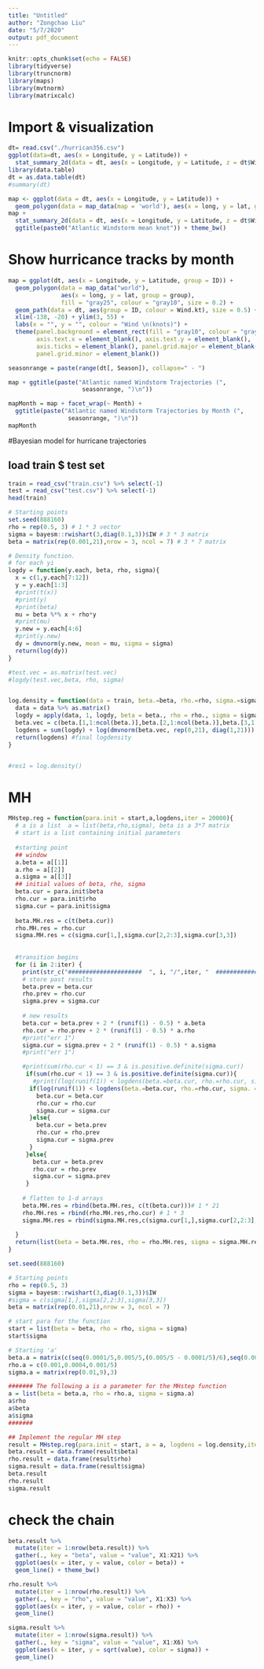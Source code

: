 ```yaml
---
title: "Untitled"
author: "Zongchao Liu"
date: "5/7/2020"
output: pdf_document
---
```


```r
knitr::opts_chunk$set(echo = FALSE)
library(tidyverse)
library(truncnorm)
library(maps)
library(mvtnorm)
library(matrixcalc)
```

# Import & visualization

```r
dt= read.csv("./hurrican356.csv")
ggplot(data=dt, aes(x = Longitude, y = Latitude)) + 
  stat_summary_2d(data = dt, aes(x = Longitude, y = Latitude, z = dt$Wind.kt), fun = median, binwidth = c(1, 1), show.legend = TRUE) + theme_bw()
library(data.table)
dt = as.data.table(dt)
#summary(dt)
```


```r
map <- ggplot(data = dt, aes(x = Longitude, y = Latitude)) + 
  geom_polygon(data = map_data(map = 'world'), aes(x = long, y = lat, group = group))
map +
  stat_summary_2d(data = dt, aes(x = Longitude, y = Latitude, z = dt$Wind.kt), fun = median, binwidth = c(1, 1), show.legend = TRUE, alpha = 0.75) + 
  ggtitle(paste0("Atlantic Windstorm mean knot")) + theme_bw()
```

# Show hurricance tracks by month

```r
map = ggplot(dt, aes(x = Longitude, y = Latitude, group = ID)) + 
  geom_polygon(data = map_data("world"), 
               aes(x = long, y = lat, group = group), 
               fill = "gray25", colour = "gray10", size = 0.2) + 
  geom_path(data = dt, aes(group = ID, colour = Wind.kt), size = 0.5) + 
  xlim(-138, -20) + ylim(3, 55) + 
  labs(x = "", y = "", colour = "Wind \n(knots)") + 
  theme(panel.background = element_rect(fill = "gray10", colour = "gray30"),
        axis.text.x = element_blank(), axis.text.y = element_blank(), 
        axis.ticks = element_blank(), panel.grid.major = element_blank(),
        panel.grid.minor = element_blank())

seasonrange = paste(range(dt[, Season]), collapse=" - ")

map + ggtitle(paste("Atlantic named Windstorm Trajectories (", 
                     seasonrange, ")\n")) 
```


```r
mapMonth = map + facet_wrap(~ Month) +
  ggtitle(paste("Atlantic named Windstorm Trajectories by Month (", 
                 seasonrange, ")\n")) 
mapMonth
```

#Bayesian model for hurricane trajectories

## load train $ test set

```r
train = read_csv("train.csv") %>% select(-1)
test = read_csv("test.csv") %>% select(-1)
head(train)
```



```r
# Starting points
set.seed(888160)
rho = rep(0.5, 3) # 1 * 3 vector
sigma = bayesm::rwishart(3,diag(0.1,3))$IW # 3 * 3 matrix
beta = matrix(rep(0.001,21),nrow = 3, ncol = 7) # 3 * 7 matrix
```


```r
# Density function.
# for each yi
logdy = function(y.each, beta, rho, sigma){
  x = c(1,y.each[7:12])
  y = y.each[1:3]
  #print(t(x))
  #print(y)
  #print(beta)
  mu = beta %*% x + rho*y
  #print(mu)
  y.new = y.each[4:6]
  #print(y.new)
  dy = dmvnorm(y.new, mean = mu, sigma = sigma)
  return(log(dy))
}

#test.vec = as.matrix(test.vec)
#logdy(test.vec,beta, rho, sigma)


log.density = function(data = train, beta.=beta, rho.=rho, sigma.=sigma){
  data = data %>% as.matrix()
  logdy = apply(data, 1, logdy, beta = beta., rho = rho., sigma = sigma.) # a vec containing each obs' conditional likelihood
  beta.vec = c(beta.[1,1:ncol(beta.)],beta.[2,1:ncol(beta.)],beta.[3,1:ncol(beta.)]) # flatten the matrix to 1-d array
  logdens = sum(logdy) + log(dmvnorm(beta.vec, rep(0,21), diag(1,21))) + log(dtruncnorm(rho.[1], a=0, b=1, mean = 0.5, sd = 0.2)) + log(dtruncnorm(rho.[2], a = 0, b = 1, mean = 0.5, sd = 0.2)) + log(dtruncnorm(rho.[3], a=0, b=1, mean = 0.5, sd = 0.2)) + log(MCMCpack::diwish(sigma., 3, diag(0.1,3))) 
  return(logdens) #final logdensity
}


#res1 = log.density()

```



# MH

```r
MHstep.reg = function(para.init = start,a,logdens,iter = 20000){ 
  # a is a list  a = list(beta,rho,sigma), beta is a 3*7 matrix
  # start is a list containing initial parameters
  
  #starting point
  ## window
  a.beta = a[[1]]
  a.rho = a[[2]]
  a.sigma = a[[3]]
  ## initial values of beta, rho, sigma
  beta.cur = para.init$beta
  rho.cur = para.init$rho
  sigma.cur = para.init$sigma
  
  beta.MH.res = c(t(beta.cur))
  rho.MH.res = rho.cur
  sigma.MH.res = c(sigma.cur[1,],sigma.cur[2,2:3],sigma.cur[3,3])
  
  
  #transition begins
  for (i in 2:iter) {
    print(str_c("#####################  ", i, "/",iter, "  #####################"))
    # store past results
    beta.prev = beta.cur
    rho.prev = rho.cur
    sigma.prev = sigma.cur
  
    # new results
    beta.cur = beta.prev + 2 * (runif(1) - 0.5) * a.beta
    rho.cur = rho.prev + 2 * (runif(1) - 0.5) * a.rho
    #print("err 1")
    sigma.cur = sigma.prev + 2 * (runif(1) - 0.5) * a.sigma
    #print("err 1")

    #print(sum(rho.cur < 1) == 3 & is.positive.definite(sigma.cur))
     if(sum(rho.cur < 1) == 3 & is.positive.definite(sigma.cur)){
       #print((log(runif(1)) < logdens(beta.=beta.cur, rho.=rho.cur, sigma. = sigma.cur) - logdens(beta.=beta.prev, rho.=rho.prev, sigma.=sigma.prev)))
      if(log(runif(1)) < logdens(beta.=beta.cur, rho.=rho.cur, sigma. = sigma.cur) - logdens(beta.=beta.prev, rho.=rho.prev, sigma.=sigma.prev)){
        beta.cur = beta.cur
        rho.cur = rho.cur
        sigma.cur = sigma.cur
      }else{
        beta.cur = beta.prev
        rho.cur = rho.prev
        sigma.cur = sigma.prev
      }
     }else{
       beta.cur = beta.prev
       rho.cur = rho.prev
       sigma.cur = sigma.prev
     }
    
    # flatten to 1-d arrays
    beta.MH.res = rbind(beta.MH.res, c(t(beta.cur)))# 1 * 21
    rho.MH.res = rbind(rho.MH.res,rho.cur) # 1 * 3
    sigma.MH.res = rbind(sigma.MH.res,c(sigma.cur[1,],sigma.cur[2,2:3],sigma.cur[3,3])) # 3 + 2 +1
    
  }
  return(list(beta = beta.MH.res, rho = rho.MH.res, sigma = sigma.MH.res))
}
```


```r
set.seed(888160)

# Starting points
rho = rep(0.5, 3)
sigma = bayesm::rwishart(3,diag(0.1,3))$IW
#sigma = c(sigma[1,],sigma[2,2:3],sigma[3,3])
beta = matrix(rep(0.01,21),nrow = 3, ncol = 7)

# start para for the function
start = list(beta = beta, rho = rho, sigma = sigma)
start$sigma

# Starting 'a'
beta.a = matrix(c(seq(0.0001/5,0.005/5,(0.005/5 - 0.0001/5)/6),seq(0.0002/5,0.006/5,(0.006/5 - 0.0002/5)/6),seq(0.0003/5,0.007/5,(0.007/5-0.0003/5)/6)),nrow = 3, byrow =  T)
rho.a = c(0.001,0.0004,0.001/5)
sigma.a = matrix(rep(0.01,9),3)

####### The following a is a parameter for the MHstep function
a = list(beta = beta.a, rho = rho.a, sigma = sigma.a)
a$rho
a$beta
a$sigma
#######

## Implement the regular MH step
result = MHstep.reg(para.init = start, a = a, logdens = log.density,iter = 100)
beta.result = data.frame(result$beta)
rho.result = data.frame(result$rho)
sigma.result = data.frame(result$sigma)
beta.result
rho.result
sigma.result
```


# check the chain

```r
beta.result %>%
  mutate(iter = 1:nrow(beta.result)) %>%
  gather(., key = "beta", value = "value", X1:X21) %>%
  ggplot(aes(x = iter, y = value, color = beta)) +
  geom_line() + theme_bw()

rho.result %>%
  mutate(iter = 1:nrow(rho.result)) %>%
  gather(., key = "rho", value = "value", X1:X3) %>%
  ggplot(aes(x = iter, y = value, color = rho)) +
  geom_line()

sigma.result %>%
  mutate(iter = 1:nrow(sigma.result)) %>%
  gather(., key = "sigma", value = "value", X1:X6) %>%
  ggplot(aes(x = iter, y = sqrt(value), color = sigma)) +
  geom_line()
  
  
```

